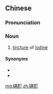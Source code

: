 ==Chinese==
{{zh-forms}}

===Pronunciation===
{{zh-pron
|m=diǎndīng
|c=din2 ding1,din1 ding1
|cat=n
}}

===Noun===
{{zh-noun}}

# [[tincture]] of [[iodine]]

====Synonyms====
* {{zh-l|碘酒}}
* {{zh-l|碘質}}

[[mg:碘酊]]
[[zh:碘酊]]